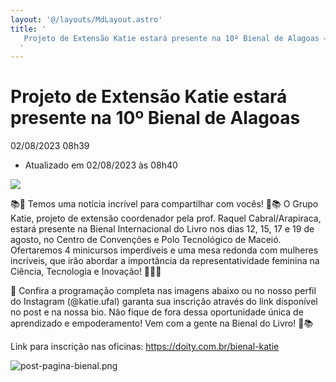 ```yaml
---
layout: '@/layouts/MdLayout.astro'
title: '
   Projeto de Extensão Katie estará presente na 10º Bienal de Alagoas — Campus Arapiraca
  '
---
```




Projeto de Extensão Katie estará presente na 10º Bienal de Alagoas
==================================================================







  


 02/08/2023 08h39
 

 - Atualizado em 02/08/2023 às 08h40
 










[![](https://arapiraca.ufal.br/graduacao/ciencia-da-computacao/institucional/informes/katie-na-bienal/@@images/977dd7e4-1a99-4422-8173-9179e95333a1.jpeg)](/cpt/institucional/informes/katie-na-bienal/@@images/d7dde54f-6d78-4a07-b39e-e15c3fc57412.jpeg)



 📚🌟 Temos uma notícia incrível para compartilhar com vocês! 🌟📚 O Grupo Katie, projeto de extensão coordenador pela prof. Raquel Cabral/Arapiraca, estará presente na Bienal Internacional do Livro nos dias 12, 15, 17 e 19 de agosto, no Centro de Convenções e Polo Tecnológico de Maceió. Ofertaremos 4 minicursos imperdíveis e uma mesa redonda com mulheres incríveis, que irão abordar a importância da representatividade feminina na Ciência, Tecnologia e Inovação! 🚀👩‍🔬
 



 📅 Confira a programação completa nas imagens abaixo ou no nosso perfil do Instagram (@katie.ufal) garanta sua inscrição através do link disponível no post e na nossa bio. Não fique de fora dessa oportunidade única de aprendizado e empoderamento! Vem com a gente na Bienal do Livro! 🎉📚
   

 Link para inscrição nas oficinas:
 https://doity.com.br/bienal-katie




![post-pagina-bienal.png](https://arapiraca.ufal.br/graduacao/ciencia-da-computacao/documentos/imagens/post-pagina-bienal.png/@@images/100f157d-ddc7-436d-bf67-6fa1b15b4f20.png "post-pagina-bienal.png")

















